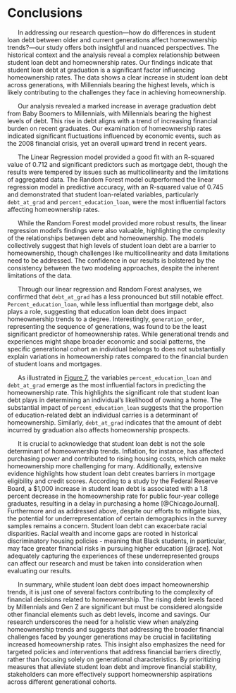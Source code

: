 # Conclusions
&nbsp;&nbsp;&nbsp;&nbsp;&nbsp;&nbsp;In addressing our research question—how do differences in student loan debt between older and current generations affect homeownership trends?—our study offers both insightful and nuanced perspectives. The historical context and the analysis reveal a complex relationship between student loan debt and homeownership rates. Our findings indicate that student loan debt at graduation is a significant factor influencing homeownership rates. The data shows a clear increase in student loan debt across generations, with Millennials bearing the highest levels, which is likely contributing to the challenges they face in achieving homeownership.

&nbsp;&nbsp;&nbsp;&nbsp;&nbsp;&nbsp;Our analysis revealed a marked increase in average graduation debt from Baby Boomers to Millennials, with Millennials bearing the highest levels of debt. This rise in debt aligns with a trend of increasing financial burden on recent graduates. Our examination of homeownership rates indicated significant fluctuations influenced by economic events, such as the 2008 financial crisis, yet an overall upward trend in recent years.

&nbsp;&nbsp;&nbsp;&nbsp;&nbsp;&nbsp;The Linear Regression model provided a good fit with an R-squared value of 0.712 and significant predictors such as mortgage debt, though the results were tempered by issues such as multicollinearity and the limitations of aggregated data. The Random Forest model outperformed the linear regression model in predictive accuracy, with an R-squared value of 0.745 and demonstrated that student loan-related variables, particularly `debt_at_grad` and `percent_education_loan`, were the most influential factors affecting homeownership rates.


&nbsp;&nbsp;&nbsp;&nbsp;&nbsp;&nbsp;While the Random Forest model provided more robust results, the linear regression model’s findings were also valuable, highlighting the complexity of the relationships between debt and homeownership. The models collectively suggest that high levels of student loan debt are a barrier to homeownership, though challenges like multicollinearity and data limitations need to be addressed. The confidence in our results is bolstered by the consistency between the two modeling approaches, despite the inherent limitations of the data.

&nbsp;&nbsp;&nbsp;&nbsp;&nbsp;&nbsp;Through our linear regression and Random Forest analyses, we confirmed that `debt_at_grad` has a less pronounced but still notable effect. `Percent_education_loan`, while less influential than mortgage debt, also plays a role, suggesting that education loan debt does impact homeownership trends to a degree. Interestingly, `generation_order`, representing the sequence of generations, was found to be the least significant predictor of homeownership rates. While generational trends and experiences might shape broader economic and social patterns, the specific generational cohort an individual belongs to does not substantially explain variations in homeownership rates compared to the financial burden of student loans and mortgages.

&nbsp;&nbsp;&nbsp;&nbsp;&nbsp;&nbsp;As illustrated in [Figure 7](#figure-7), the variables `percent_education_loan` and `debt_at_grad` emerge as the most influential factors in predicting the homeownership rate. This highlights the significant role that student loan debt plays in determining an individual’s likelihood of owning a home. The substantial impact of `percent_education_loan` suggests that the proportion of education-related debt an individual carries is a determinant of homeownership. Similarly, `debt_at_grad` indicates that the amount of debt incurred by graduation also affects homeownership prospects.

&nbsp;&nbsp;&nbsp;&nbsp;&nbsp;&nbsp;It is crucial to acknowledge that student loan debt is not the sole determinant of homeownership trends. Inflation, for instance, has affected purchasing power and contributed to rising housing costs, which can make homeownership more challenging for many. Additionally, extensive evidence highlights how student loan debt creates barriers in mortgage eligibility and credit scores. According to a study by the Federal Reserve Board, a $1,000 increase in student loan debt is associated with a 1.8 percent decrease in the homeownership rate for public four-year college graduates, resulting in a delay in purchasing a home [@ChicagoJournal]. Furthermore and as addressed above, despite our efforts to mitigate bias, the potential for underrepresentation of certain demographics in the survey samples remains a concern. Student loan debt can exacerbate racial disparities. Racial wealth and income gaps are rooted in historical discriminatory housing policies - meaning that Black students, in particular, may face greater financial risks in pursuing higher education [@race]. Not adequately capturing the experiences of these underrepresented groups can affect our research and must be taken into consideration when evaluating our results. 

&nbsp;&nbsp;&nbsp;&nbsp;&nbsp;&nbsp;In summary, while student loan debt does impact homeownership trends, it is just one of several factors contributing to the complexity of financial decisions related to homeownership. The rising debt levels faced by Millennials and Gen Z are significant but must be considered alongside other financial elements such as debt levels, income and savings. Our research underscores the need for a holistic view when analyzing homeownership trends and suggests that addressing the broader financial challenges faced by younger generations may be crucial in facilitating increased homeownership rates. This insight also emphasizes the need for targeted policies and interventions that address financial barriers directly, rather than focusing solely on generational characteristics. By prioritizing measures that alleviate student loan debt and improve financial stability, stakeholders can more effectively support homeownership aspirations across different generational cohorts.